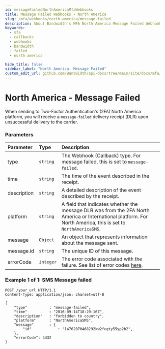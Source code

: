 ```yaml
---
id: messageFailedNorthAmericaMfaWebhooks
title: Message Failed Webhooks - North America
slug: /mfa/webhooks/north-america/message-failed
description: About Bandwidth's MFA North America Message Failed Webhooks
keywords:
  - mfa
  - callbacks
  - webhooks
  - bandwidth
  - failed
  - north america

hide_title: false
sidebar_label: "North America: Message Failed"
custom_edit_url: github.com/Bandwidth/api-docs/tree/main/site/docs/mfa/webhooks/northAmerica/messageFailed.mdx
---
```


# North America - Message Failed
When sending to Two-Factor Authentication's (2FA) North America platform, you will receive a `message-failed` delivery receipt (DLR) upon unsuccessful delivery to the carrier.

### Parameters
| Parameter             | Type     | Description                                                                                                                                                                                                                                                                                                                                                         |
|:----------------------|:---------|:--------------------------------------------------------------------------------------------------------------------------------------------------------------------------------------------------------------------------------------------------------------------------------------------------------------------------------------------------------------------|
| type                  | `string` | The Webhook (Callback) type. For message failed, this is set to `message-failed`.                                                                                                                                                                                                                                                                                                                                                    |
| time                  | `string`  | The time of the event described in the receipt.                                                                                                                                                                                                                                                                                                                      |
| description           | `string` | A detailed description of the event described by the receipt.                                                                                                                                                                                                                                                                         |
| platform           | `string` | A field that indicates whether the message DLR was from the 2FA North America or International platform. For North America, this is set to `NorthAmericaSMS`.                                                                                                                                                                                                                                                                                             |
| message           | `Object` | An object that represents information about the message sent.                                                                                                                                                                                                                                                                                             |
| message.id            | `string` | The unique ID of this message.                                                                                                                                                                                                                                                                                           |
| errorCode           | `integer` | The error code associated with the failure. See list of error codes [here](../../../messaging/errors.mdx#messaging-errors).                                                                                                                                                                                                                                                                                                        |

### Example 1 of 1: SMS Message failed

```http
POST /your_url HTTP/1.1
Content-Type: application/json; charset=utf-8

{
    "type"          : "message-failed",
    "time"          : "2016-09-14T18:20:16Z",
    "description"   : "forbidden to country",
    "platform"      : "NorthAmericaSMS",
    "message"       : {
        "id"            : "14762070468292kw2fuqty55yp2b2",
    },
    "errorCode": 4432
}
```
